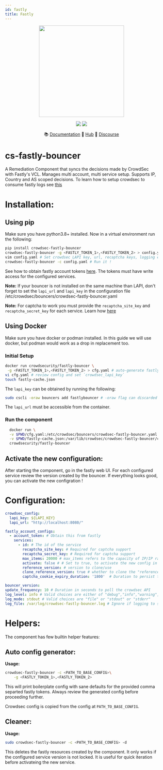 ```yaml
---
id: fastly
title: Fastly
---
```



<p align="center">
  <img src={useBaseUrl('/img/crowdsec_fastly.png')} width="280" height="300" />
</p>

<p align="center">
  <img src="https://img.shields.io/badge/build-pass-green"></img>
  <img src="https://img.shields.io/badge/tests-pass-green"></img>
</p>

<p align="center">
&#x1F4DA; <a href="#installation">Documentation</a>
&#x1F4A0; <a href="https://hub.crowdsec.net">Hub</a>
&#128172; <a href="https://discourse.crowdsec.net">Discourse </a>
</p>


# cs-fastly-bouncer

A Remediation Component that syncs the decisions made by CrowdSec with Fastly's VCL. Manages multi account, multi service setup. Supports IP, Country and AS scoped decisions.
To learn how to setup crowdsec to consume fastly logs see [this](/docs/next/user_guides/consuming_fastly_logs)


# Installation:

## Using pip

Make sure you have python3.8+ installed. Now in a virtual environment run the following:

```bash
pip install crowdsec-fastly-bouncer
crowdsec-fastly-bouncer -g <FASTLY_TOKEN_1>,<FASTLY_TOKEN_2> > config.yaml # generate config
vim config.yaml # Set crowdsec LAPI key, url, recaptcha keys, logging etc
crowdsec-fastly-bouncer -c config.yaml # Run it !
```

See how to obtain fastly account tokens [here](https://docs.fastly.com/en/guides/using-api-tokens). The tokens must have write access for the configured services.

**Note:** If your bouncer is not installed on the same machine than LAPI, don't forget to set the `lapi_url` and `lapi_key` in the configuration file /etc/crowdsec/bouncers/crowdsec-fastly-bouncer.yaml

**Note:** For captcha to work you must provide the `recaptcha_site_key` and `recaptcha_secret_key` for each service. Learn how [here](http://www.google.com/recaptcha/admin)


## Using Docker 

Make sure you have docker or podman installed. In this guide we will use docker, but podman would work as a drop in replacement too.

### Initial Setup

```bash
docker run crowdsecurity/fastly-bouncer \
 -g <FASTLY_TOKEN_1>,<FASTLY_TOKEN_2> > cfg.yaml # auto-generate fastly config for provided comma separated tokens 
vi cfg.yaml # review config and set `crowdsec_lapi_key`
touch fastly-cache.json
```

The `lapi_key` can be obtained by running the following:
```bash
sudo cscli -oraw bouncers add fastlybouncer # -oraw flag can discarded for human friendly output.
```

The `lapi_url` must be accessible from the container.

### Run the component

```bash
  docker run \
  -v $PWD/cfg.yaml:/etc/crowdsec/bouncers/crowdsec-fastly-bouncer.yaml \
  -v $PWD/fastly-cache.json:/var/lib/crowdsec/crowdsec-fastly-bouncer/cache/fastly-cache.json \
  crowdsecurity/fastly-bouncer
```

## Activate the new configuration:

After starting the component, go in the fastly web UI. For each configured service review the version created by the bouncer. If everything looks good, you can activate the new configration !

# Configuration:

```yaml
crowdsec_config: 
  lapi_key: ${LAPI_KEY} 
  lapi_url: "http://localhost:8080/"

fastly_account_configs:
  - account_token: # Obtain this from fastly
    services: 
      - id: # The id of the service
        recaptcha_site_key: # Required for captcha support
        recaptcha_secret_key: # Required for captcha support
        max_items: 20000 # max_items refers to the capacity of IP/IP ranges to ban/captcha. 
        activate: false # # Set to true, to activate the new config in production
        reference_version: # version to clone/use
        clone_reference_version: true # whether to clone the "reference_version".
        captcha_cookie_expiry_duration: '1800'  # Duration to persist the cookie containing proof of solving captcha

bouncer_version:
update_frequency: 10 # Duration in seconds to poll the crowdsec API
log_level: info # Valid choices are either of "debug","info","warning","error"
log_mode: stdout # Valid choices are "file" or "stdout" or "stderr"
log_file: /var/log/crowdsec-fastly-bouncer.log # Ignore if logging to stdout or stderr
```

# Helpers:

The component has few builtin helper features:

## Auto config generator:

**Usage:**

```bash
crowdsec-fastly-bouncer -c <PATH_TO_BASE_CONFIG>\
    -g <FASTLY_TOKEN_1>,<FASTLY_TOKEN_2> 
```

This will print boilerplate config with sane defaults for the provided comma separted fastly tokens.
Always review the generated config before proceeding further.

Crowdsec config is copied from the config at `PATH_TO_BASE_CONFIG`. 

##  Cleaner:

**Usage:**

```bash
sudo crowdsec-fastly-bouncer -c <PATH_TO_BASE_CONFIG> -d
```

This deletes the fastly resources created by the component.
It only works if the configured service version is not locked.
It is useful for quick iteration before activateing the new service.   